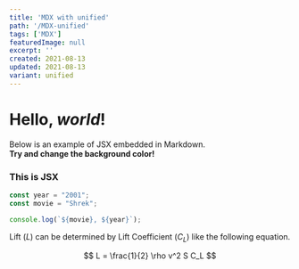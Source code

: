```yaml
---
title: 'MDX with unified'
path: '/MDX-unified'
tags: ['MDX']
featuredImage: null
excerpt: ''
created: 2021-08-13
updated: 2021-08-13
variant: unified
---
```


# Hello, *world*!

Below is an example of JSX embedded in Markdown. <br /> **Try and change
the background color!**

<div style={{ padding: '20px', backgroundColor: 'tomato' }}>
  <h3>This is JSX</h3>
</div>

```js
const year = "2001";
const movie = "Shrek";

console.log(`${movie}, ${year}`);
```

Lift ($L$) can be determined by Lift Coefficient ($C_L$) like the following
equation.

$$
L = \frac{1}{2} \rho v^2 S C_L
$$
